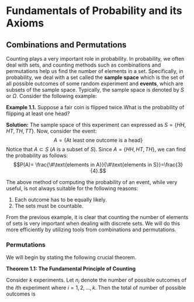 # Fundamentals of Probability and its Axioms

## Combinations and Permutations
Counting plays a very important role in probability. In probability, we often deal with sets, and counting methods such as combinations and permutations help us find the number of elements in a set. Specifically, in probability, we deal with a set called the **sample space** which is the set of all possible outcomes of some random experiment and **events**, which are subsets of the sample space. Typically, the sample space is denoted by $S$ or $\Omega.$ Consider the following example:

**Example 1.1.**
Suppose a fair coin is flipped twice.What is the probability of flipping at least one head?

**Solution:**
The sample space of this experiment can expressed as $S=\{HH,HT,TH,TT\}$. Now, consider the event:
$$A=\{\text{At least one outcome is a head}\}$$
Notice that $A\subset S$ ($A$ is a subset of $S$). Since $A=\{HH,HT,TH\},$ we can find the probability as follows:
$$P(A)= \frac{\#\text{elements in A}}{\#\text{elements in S}}=\frac{3}{4}.$$

The above method of computing the probability of an event, while very useful, is not always suitable for the following reasons:

  1. Each outcome has to be equally likely.
  2. The sets must be countable. 
  
From the previous example, it is clear that counting the number of elements of sets is very important when dealing with discrete sets. We will do this more efficiently by utilizing tools from combinations and permutations.

### Permutations

We will begin by stating the following crucial theorem.

**Theorem 1.1: The Fundamental Principle of Counting**

Consider $k$ experiments. Let $n_i$ denote the number of possible outcomes of the $i$th experiment where $i=1,2,\dots,k.$ Then the total of number of possible outcomes is
\begin{equation} 
n_1\times n_2\times\cdots\times n_k 
(\#eq:Ftc)
\end{equation}

